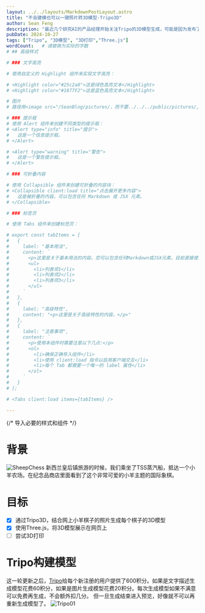 ```yaml
---
layout: ../../layouts/MarkdownPostLayout.astro
title: "不会建模也可以一键照片转3D模型-Tripo3D"
author: Sean Feng
description: "最近几个研究AI的产品经理开始关注Tripo的3D模型生成，可能是因为发布了2.0模型版本，生成效果的确不错。想到之前在新西兰看上了一个小羊主题的国际象棋，把棋子小羊化。就想着能不能找到每个棋子的照片，生成可以3D打印的模型。然后自己打一副国际象棋。"
pubDate: 2024-10-27
tags: ["Tripo", "3D模型", "3D打印","Three.js"]
wordCount:   # 请替换为实际的字数
# ## 高级样式

# ### 文字高亮

# 使用自定义的 Highlight 组件来实现文字高亮：

# <Highlight color="#25c2a0">这是绿色高亮文本</Highlight>
# <Highlight color="#1877F2">这是蓝色高亮文本</Highlight>

# 图片
# 路径用<image src="/SeanBlog/pictures/，而不要../../../public/pictures/,不然服务器端无法正常解析

# ### 提示框
# 使用 Alert 组件来创建不同类型的提示框：
# <Alert type="info" title="提示">
#   这是一个信息提示框。
# </Alert>

# <Alert type="warning" title="警告">
#   这是一个警告提示框。
# </Alert>

# ### 可折叠内容

# 使用 Collapsible 组件来创建可折叠的内容块：
# <Collapsible client:load title="点击展开更多内容">
#   这是被折叠的内容。可以包含任何 Markdown 或 JSX 元素。
# </Collapsible>

# ### 标签页

# 使用 Tabs 组件来创建标签页：

# export const tabItems = [
#   {
#     label: "基本用法",
#     content: `
#       <p>这里是关于基本用法的内容。您可以包含任何Markdown或JSX元素。目前直接使用tabs组件会报错，所以暂时使用这个妥协方案。</p>
#       <ul>
#         <li>列表项1</li>
#         <li>列表项2</li>
#         <li>列表项3</li>
#       </ul>
#     `
#   },
#   {
#     label: "高级特性",
#     content: "<p>这里是关于高级特性的内容。</p>"
#   },
#   {
#     label: "注意事项",
#     content: `
#       <p>使用本组件时需要注意以下几点:</p>
#       <ol>
#         <li>确保正确导入组件</li>
#         <li>使用 client:load 指令以启用客户端交互</li>
#         <li>每个 Tab 都需要一个唯一的 label 属性</li>
#       </ol>
#     `
#   }
# ]; 

# <Tabs client:load items={tabItems} />

---
```


{/* 导入必要的样式和组件 */}

# 背景
<image src="/SeanBlog/pictures/20241025-Tripo_blog/SheepChess.jpg" alt="SheepChess" />
新西兰皇后镇旅游的时候，我们乘坐了TSS蒸汽船，抵达一个小羊农场。在纪念品商店里面看到了这个非常可爱的小羊主题的国际象棋。

# 目标
- [x] 通过Tripo3D，结合网上小羊棋子的照片生成每个棋子的3D模型
- [x] 使用Three.js，将3D模型展示在网页上
- [ ] 尝试3D打印

# Tripo构建模型
这一轮更新之后，[Tripo](https://www.tripo3d.ai/app)给每个新注册的用户提供了600积分。如果是文字描述生成模型花费60积分，如果是图片生成模型花费20积分。每次生成模型如果不满意可以免费再生成，不会额外扣几分。
但一旦生成结束进入预览，好像就不可以再重新生成模型了。
<image src="/SeanBlog/pictures/20241025-Tripo_blog/Tripo01.png" alt="Tripo01" />




